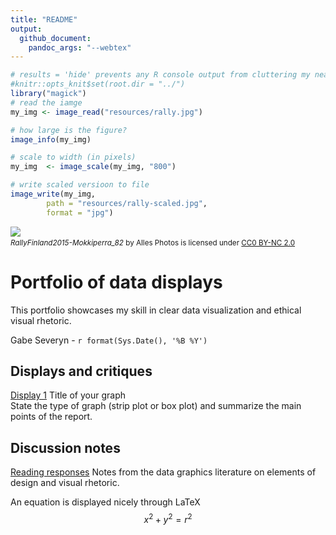 ```yaml
---
title: "README"
output: 
  github_document:
    pandoc_args: "--webtex"
---
```


```r
# results = 'hide' prevents any R console output from cluttering my neat document
#knitr::opts_knit$set(root.dir = "../")
library("magick")
# read the iamge
my_img <- image_read("resources/rally.jpg")

# how large is the figure?
image_info(my_img)

# scale to width (in pixels) 
my_img  <- image_scale(my_img, "800")

# write scaled versioon to file
image_write(my_img, 
        path = "resources/rally-scaled.jpg", 
        format = "jpg")
```

![](resources/rally-scaled.jpg) 
<small>
<br>
<i>RallyFinland2015-Mokkiperra_82</i> 
by Alles Photos is licensed under 
<a href="https://creativecommons.org/licenses/by-nc/2.0/">CC0 BY-NC 2.0</a>
<br>
</small>

# Portfolio of data displays

This portfolio showcases my skill in clear data visualization and ethical visual rhetoric.

Gabe Severyn - `r format(Sys.Date(), '%B %Y')`



## Displays and critiques 

[Display 1](reports/d1-temp.md) Title of your graph     
State the type of graph (strip plot or box plot) and summarize the main points of the report.

## Discussion notes    
[Reading responses](reports/reading-responses.md) Notes from the data graphics literature on elements of design and visual rhetoric. 

An equation is displayed nicely through LaTeX
$$
x^2 + y^2 = r^2
$$